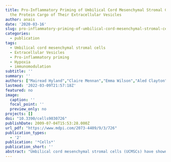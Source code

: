 ```yaml
---
title: Pro-Inflammatory Priming of Umbilical Cord Mesenchymal Stromal Cells Alters
  the Protein Cargo of Their Extracellular Vesicles
author: anais
date: '2020-03-16'
slug: pro-inflammatory-priming-of-umbilical-cord-mesenchymal-stromal-cells-alters-the-protein-cargo-of-their-extracellular-vesicles
categories:
  - publication
tags:
  - Umbilical cord mesenchymal stromal cells
  - Extracellular Vesicles
  - Pro-inflammatory priming
  - Hypoxia
  - immunomodulation
subtitle: ''
summary: ''
authors: ["Mairead Hyland","Claire Mennan","Emma Wilson","Aled Clayton","Oksana Kehoe"]
lastmod: '2022-03-09T21:57:18Z'
featured: no
image:
  caption: ''
  focal_point: ''
  preview_only: no
projects: []
doi: "10.3390/cells9030726"
publishDate: 2009-07-04T15:53:28.000Z
url_pdf: "https://www.mdpi.com/2073-4409/9/3/726"
publication_types:
  - '2'
publication: '*Cells*'
publication_short: ''
abstract: "Umbilical cord mesenchymal stromal cells (UCMSCs) have shown an ability to modulate the immune system through the secretion of paracrine mediators, such as extracellular vesicles (EVs). However, the culture conditions that UCMSCs are grown in can alter their secretome and thereby affect their immunomodulatory potential. UCMSCs are commonly cultured at 21% O2 in vitro, but recent research is exploring their growth at lower oxygen conditions to emulate circulating oxygen levels in vivo. Additionally, a pro-inflammatory culture environment is known to enhance UCMSC anti-inflammatory potential. Therefore, this paper examined EVs from UCMSCs grown in normal oxygen (21% O2), low oxygen (5% O2) and pro-inflammatory conditions to see the impact of culture conditions on the EV profile. EVs were isolated from UCMSC conditioned media and characterised based on size, morphology and surface marker expression. EV protein cargo was analysed using a proximity-based extension assay. Results showed that EVs had a similar size and morphology. Differences were found in EV protein cargo, with pro-inflammatory primed EVs showing an increase in proteins associated with chemotaxis and angiogenesis. This showed that the UCMSC culture environment could alter the EV protein profile and might have downstream implications for their functions in immunomodulation."
---
```


